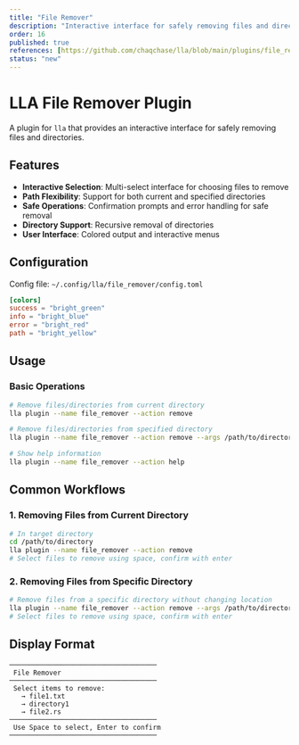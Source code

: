 ```yaml
---
title: "File Remover"
description: "Interactive interface for safely removing files and directories"
order: 16
published: true
references: [https://github.com/chaqchase/lla/blob/main/plugins/file_remover]
status: "new"
---
```

# LLA File Remover Plugin

A plugin for `lla` that provides an interactive interface for safely removing files and directories.

## Features

- **Interactive Selection**: Multi-select interface for choosing files to remove
- **Path Flexibility**: Support for both current and specified directories
- **Safe Operations**: Confirmation prompts and error handling for safe removal
- **Directory Support**: Recursive removal of directories
- **User Interface**: Colored output and interactive menus

## Configuration

Config file: `~/.config/lla/file_remover/config.toml`

```toml
[colors]
success = "bright_green"
info = "bright_blue"
error = "bright_red"
path = "bright_yellow"
```

## Usage

### Basic Operations

```bash
# Remove files/directories from current directory
lla plugin --name file_remover --action remove

# Remove files/directories from specified directory
lla plugin --name file_remover --action remove --args /path/to/directory

# Show help information
lla plugin --name file_remover --action help
```

## Common Workflows

### 1. Removing Files from Current Directory

```bash
# In target directory
cd /path/to/directory
lla plugin --name file_remover --action remove
# Select files to remove using space, confirm with enter
```

### 2. Removing Files from Specific Directory

```bash
# Remove files from a specific directory without changing location
lla plugin --name file_remover --action remove --args /path/to/directory
# Select files to remove using space, confirm with enter
```

## Display Format

```
─────────────────────────────────────
 File Remover
─────────────────────────────────────
 Select items to remove:
   → file1.txt
   → directory1
   → file2.rs
─────────────────────────────────────
 Use Space to select, Enter to confirm
─────────────────────────────────────
```
